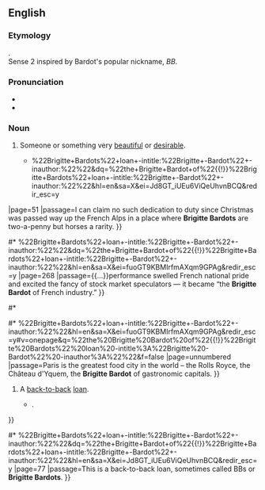 ==English==

===Etymology===
{{named-after|en|Brigitte Bardot|wplink=|nationality=French|occ=fashion model and actress|born=1934}}.<br/>Sense 2 inspired by Bardot's popular nickname, ''BB''.

===Pronunciation===
* {{audio|en|EN-AU ck1 Brigitte Bardot.ogg|Audio (AU)}}
* {{rhymes|en|əʊ}}

===Noun===
{{en-noun|head=[[Brigitte]] Bardot}}

# Someone or something very [[beautiful]] or [[desirable]].
#* {{quote-journal
|en
|year=1974
|work={{w|The Spectator}}
|volume=232
|section=part 1
|pageurl=http://books.google.com.au/books?id=xJAHAQAAIAAJ&q=%22the+Brigitte+Bardot+of%22{{!}}%22Brigitte+Bardots%22+loan+-intitle:%22Brigitte+-Bardot%22+-inauthor:%22%22&dq=%22the+Brigitte+Bardot+of%22{{!}}%22Brigitte+Bardots%22+loan+-intitle:%22Brigitte+-Bardot%22+-inauthor:%22%22&hl=en&sa=X&ei=Jd8GT_iUEu6ViQeUhvnBCQ&redir_esc=y
|page=51
|passage=I can claim no such dedication to duty since Christmas was passed way up the French Alps in a place where '''Brigitte Bardots''' are two-a-penny but horses a rarity.
}}
#* {{quote-book
|en
|year=1980
|author=Thomas N. Gladwin
|author2={{w|Ingo Walter}}
|title=Multinationals Under Fire: Lessons in the Management of Conflict
|pageurl=http://books.google.com.au/books?id=_AZBAAAAMAAJ&q=%22the+Brigitte+Bardot+of%22{{!}}%22Brigitte+Bardots%22+loan+-intitle:%22Brigitte+-Bardot%22+-inauthor:%22%22&dq=%22the+Brigitte+Bardot+of%22{{!}}%22Brigitte+Bardots%22+loan+-intitle:%22Brigitte+-Bardot%22+-inauthor:%22%22&hl=en&sa=X&ei=fuoGT9KBMIrfmAXqm9GPAg&redir_esc=y
|page=268
|passage={{...}}performance swelled French national pride and excited the fancy of stock market speculators — it became “the '''Brigitte Bardot''' of French industry.”
}}
#* {{quote-book
|en
|title=A Quest for Godliness: The Puritan Vision of the Christian Life
|page=268
|author={{w|J. I. Packer}}
|year=1994
|passage=...who, in discussing the Puritan position, declared: ‘I want a '''Brigitte Bardot''' who can lead a Bible class’
}}
#* {{quote-book
|en
|year=2009
|quotee=Andrew Braithwaite
|title=Toronto, je t'aime!
|author=Christina Palassio
|author2=Alana Wilcox
|quoted_in=The Edible City: Toronto's Food from Farm to Fork
|pageurl=http://books.google.com.au/books?id=ZbSvZVDVXIEC&pg=PT20&dq=%22the+Brigitte+Bardot+of%22{{!}}%22Brigitte+Bardots%22+loan+-intitle:%22Brigitte+-Bardot%22+-inauthor:%22%22&hl=en&sa=X&ei=fuoGT9KBMIrfmAXqm9GPAg&redir_esc=y#v=onepage&q=%22the%20Brigitte%20Bardot%20of%22{{!}}%22Brigitte%20Bardots%22%20loan%20-intitle%3A%22Brigitte%20-Bardot%22%20-inauthor%3A%22%22&f=false
|page=unnumbered
|passage=Paris is the greatest food city in the world – the Rolls Royce, the Château d'Yquem, the '''Brigitte Bardot''' of gastronomic capitals.
}}
# {{lb|en|Australia|finance|informal}} A [[back-to-back]] [[loan]].
#* {{quote-hansard
|en
|date=3 March 1992
|speaker={{w|Michael Rozenes}}
|url=http://www.cdpp.gov.au/Media/Speeches/19920303mr.aspx
|title=Prosecuting Regulatory Offenders
|passage=These practices included back to back loans (in some quarters colloquially termed '''Brigitte Bardot′s''' from the initials B.B.),{{...}}.
}}
#* {{quote-journal
|en
|year=1995
|work={{w|The Bulletin}}
|issue=5953-5959
|pageurl=http://books.google.com.au/books?id=cBMYAQAAIAAJ&q=%22the+Brigitte+Bardot+of%22{{!}}%22Brigitte+Bardots%22+loan+-intitle:%22Brigitte+-Bardot%22+-inauthor:%22%22&dq=%22the+Brigitte+Bardot+of%22{{!}}%22Brigitte+Bardots%22+loan+-intitle:%22Brigitte+-Bardot%22+-inauthor:%22%22&hl=en&sa=X&ei=Jd8GT_iUEu6ViQeUhvnBCQ&redir_esc=y
|page=77
|passage=This is a back-to-back loan, sometimes called BBs or '''Brigitte Bardots'''.
}}